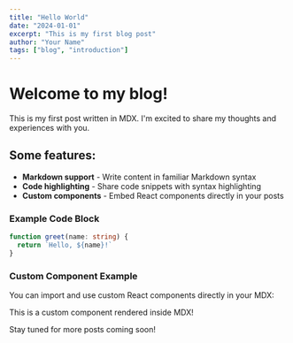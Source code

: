 ```yaml
---
title: "Hello World"
date: "2024-01-01"
excerpt: "This is my first blog post"
author: "Your Name"
tags: ["blog", "introduction"]
---
```


# Welcome to my blog!

This is my first post written in MDX. I'm excited to share my thoughts and experiences with you.

## Some features:

- **Markdown support** - Write content in familiar Markdown syntax
- **Code highlighting** - Share code snippets with syntax highlighting
- **Custom components** - Embed React components directly in your posts

### Example Code Block

```typescript
function greet(name: string) {
  return `Hello, ${name}!`
}
```

### Custom Component Example

You can import and use custom React components directly in your MDX:

<InfoBox>
  This is a custom component rendered inside MDX!
</InfoBox>

Stay tuned for more posts coming soon!